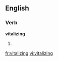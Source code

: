 ==English==

===Verb===
'''vitalizing'''

# {{present participle of|vitalize}}

[[fr:vitalizing]]
[[vi:vitalizing]]